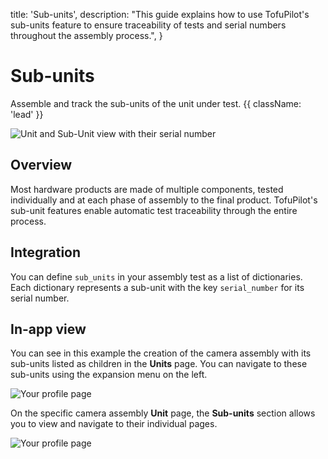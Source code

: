   title: 'Sub-units',
  description:
    "This guide explains how to use TofuPilot's sub-units feature to ensure traceability of tests and serial numbers throughout the assembly process.",
}

# Sub-units

Assemble and track the sub-units of the unit under test. {{ className: 'lead' }}

<Image
  src="/subunits-header.png"
  alt="Unit and Sub-Unit view with their serial number"
/>

## Overview

Most hardware products are made of multiple components, tested individually and at each phase of assembly to the final product. TofuPilot's sub-unit features enable automatic test traceability through the entire process.

## Integration

You can define `sub_units` in your assembly test as a list of dictionaries. Each dictionary represents a sub-unit with the key `serial_number` for its serial number.

<CodeGroup>
  <File
    title="OpenHTF"
    branch="automatic-testing"
    path="docs/openhtf/sub-units/main.py"
  />

  <File
    title="Python"
    branch="automatic-testing"
    path="docs/client/sub-units/main.py"
  />
</CodeGroup>

## In-app view

You can see in this example the creation of the camera assembly with its sub-units listed as children in the **Units** page. You can navigate to these sub-units using the expansion menu on the left.

<Image src="/subunits-page-units.png" alt="Your profile page" />

On the specific camera assembly **Unit** page, the **Sub-units** section allows you to view and navigate to their individual pages.

<Image src="/subunits-page-unit.png" alt="Your profile page" />
